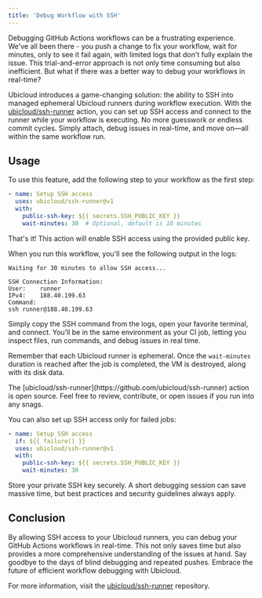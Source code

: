 ```yaml
---
title: 'Debug Workflow with SSH'
---
```


Debugging GitHub Actions workflows can be a frustrating experience. We've all been there - you push a change to fix your workflow, wait for minutes, only to see it fail again, with limited logs that don't fully explain the issue. This trial-and-error approach is not only time consuming but also inefficient. But what if there was a better way to debug your workflows in real-time?

Ubicloud introduces a game-changing solution: the ability to SSH into managed ephemeral Ubicloud runners during workflow execution. With the [ubicloud/ssh-runner](https://github.com/ubicloud/ssh-runner) action, you can set up SSH access and connect to the runner while your workflow is executing. No more guesswork or endless commit cycles. Simply attach, debug issues in real-time, and move on—all within the same workflow run.

## Usage

To use this feature, add the following step to your workflow as the first step:

```yaml
- name: Setup SSH access
  uses: ubicloud/ssh-runner@v1
  with:
    public-ssh-key: ${{ secrets.SSH_PUBLIC_KEY }}
    wait-minutes: 30  # Optional, default is 10 minutes
```

That's it! This action will enable SSH access using the provided public key.

When you run this workflow, you'll see the following output in the logs:

```
Waiting for 30 minutes to allow SSH access...

SSH Connection Information:
User:    runner
IPv4:    188.40.199.63
Command:
ssh runner@188.40.199.63
```

Simply copy the SSH command from the logs, open your favorite terminal, and connect. You’ll be in the same environment as your CI job, letting you inspect files, run commands, and debug issues in real time.

Remember that each Ubicloud runner is ephemeral. Once the `wait-minutes` duration is reached after the job is completed, the VM is destroyed, along with its disk data.

<Note>
  The [ubicloud/ssh-runner](https://github.com/ubicloud/ssh-runner) action is open source. Feel free to review, contribute, or open issues if you run into any snags.
</Note>

You can also set up SSH access only for failed jobs:

```yaml
- name: Setup SSH access
  if: ${{ failure() }}
  uses: ubicloud/ssh-runner@v1
  with:
    public-ssh-key: ${{ secrets.SSH_PUBLIC_KEY }}
    wait-minutes: 30
```

<Warning>
  Store your private SSH key securely. A short debugging session can save massive time, but best practices and security guidelines always apply.
</Warning>

## Conclusion

By allowing SSH access to your Ubicloud runners, you can debug your GitHub Actions workflows in real-time. This not only saves time but also provides a more comprehensive understanding of the issues at hand. Say goodbye to the days of blind debugging and repeated pushes. Embrace the future of efficient workflow debugging with Ubicloud.

For more information, visit the [ubicloud/ssh-runner](https://github.com/ubicloud/ssh-runner) repository.
